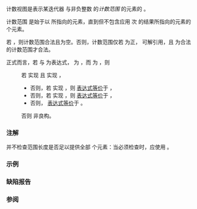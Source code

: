 {{cpp/ranges/views/title|counted}}
{{cpp/ranges/navbar}}

{{dcl begin}}
{{dcl header|ranges}}
{{dcl|since=c++20|1=
inline constexpr /* 未指明 */ counted = /* 未指明 */;
}}
{{dcl h|调用签名}}
{{dcl|since=c++20|1=
template&lt; class Iterator, class DifferenceType &gt;
    requires /* 见下文 */
constexpr /*span-or-subrange*/ counted( Iterator&amp;&amp; it, DifferenceType&amp;&amp; count );
}}
{{dcl end}}

计数视图是表示某迭代器 {{tt|i}} 与非负整数 {{tt|n}} 的''计数范围'' {{range/core|i|n}} 的元素的 {{lconcept|view}}。

计数范围 {{range/core|i|n}} 是始于以 {{tt|i}} 所指向的元素，直到但不包含应用 {{tt|n}} 次 {{c|++i}} 的结果所指向的元素的 {{tt|n}} 个元素。

若 {{c|1=n == 0}}，则计数范围合法且为空。否则，计数范围仅若 {{tt|n}} 为正，{{tt|i}} 可解引用，且 {{range|++i|--n}} 为合法的计数范围才合法。

正式而言，若 {{c|it}} 与 {{c|count}} 为表达式，{{tt|T}} 为 {{c|std::decay_t&lt;decltype((it))&gt;}}，而 {{tt|D}} 为 {{c|std::iter_difference_t&lt;T&gt;}}，则
: 若 {{tt|T}} 实现 {{lconcept|input_or_output_iterator}} 且 {{c|decltype((count))}} 实现 {{c|std::convertible_to&lt;D&gt;}}，
:* 否则，若 {{tt|T}} 实现 {{lconcept|contiguous_iterator}}，则 {{c|views::counted(it, count)}} [[cpp/language/expressions#表达式等价|表达式等价]]于 {{c|std::span(it, static_cast&lt;std::size_t&gt;(static_cast&lt;D&gt;(count)))}}，
:* 否则，若 {{tt|T}} 实现 {{lconcept|random_access_iterator}}，则 {{c|views::counted(it, count)}} [[cpp/language/expressions#表达式等价|表达式等价]]于 {{c|ranges::subrange(it, it + static_cast&lt;D&gt;(count))}}，
:* 否则，{{c|views::counted(it, count)}} [[cpp/language/expressions#表达式等价|表达式等价]]于 {{c|ranges::subrange(std::counted_iterator(it, count), std::default_sentinel)}}。
: 否则 {{c|views::counted(it, count)}} 非良构。

{{cpp/ranges/cpo|views|counted}}

===注解===
{{ttt|views::counted}} 并不检查范围长度是否足以提供全部 {{c|count}} 个元素：当必须检查时，应使用 {{c/core|views::take}}。

=== 示例 ===
{{example
|code=
#include &lt;iostream&gt;
#include &lt;ranges&gt;

int main()
{
    const int a[]{1, 2, 3, 4, 5, 6, 7};
    for (int i : std::views::counted(a, 3))
        std::cout &lt;&lt; i &lt;&lt; ' ';
    std::cout &lt;&lt; '\n';

    const auto il = {1, 2, 3, 4, 5};
    for (int i : std::views::counted(il.begin() + 1, 3))
        std::cout &lt;&lt; i &lt;&lt; ' ';
    std::cout &lt;&lt; '\n';
}
|output=
1 2 3
2 3 4
}}

===缺陷报告===
{{dr list begin}}
{{dr list item|paper=P2393R1|std=C++20|before=从整数类类型到 {{tt|size_t}} 的隐式转换可能非法|after=使之为显式}}
{{dr list end}}

===参阅===
{{dsc begin}}
{{dsc inc|cpp/ranges/dsc take_view}}
{{dsc inc|cpp/ranges/dsc subrange}}
{{dsc inc|cpp/iterator/dsc counted_iterator}}
{{dsc inc|cpp/algorithm/ranges/dsc count}}
{{dsc end}}

{{langlinks|de|en|es|ja|ru}}